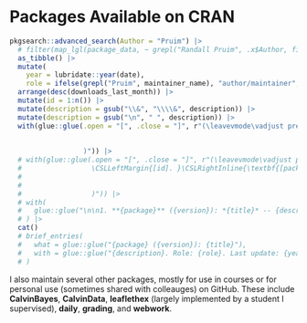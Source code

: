 
# Packages Available on CRAN

```r
pkgsearch::advanced_search(Author = "Pruim") |>
  # filter(map_lgl(package_data, ~ grepl("Randall Pruim", .x$Author, fixed = TRUE))) %>% 
  as_tibble() |> 
  mutate(
    year = lubridate::year(date), 
    role = ifelse(grepl("Pruim", maintainer_name), "author/maintainer", "author")) |>
  arrange(desc(downloads_last_month)) |>
  mutate(id = 1:n()) |>
  mutate(description = gsub("\\&", "\\\\&", description)) |>
  mutate(description = gsub("\n", " ", description)) |>
  with(glue::glue(.open = "[", .close = "]", r"(\leavevmode\vadjust pre{\hypertarget{ref-package:[id]}{}}\textbf{[package]} ([version]): \emph{[title]} -- [description]  Role: [role]. Last update: [year].
                  
                  
                  )")) |>
  # with(glue::glue(.open = "[", .close = "]", r"(\leavevmode\vadjust pre{\hypertarget{ref-package:[id]}{}}
  #                 \CSLLeftMargin{[id]. }\CSLRightInline{\textbf{[package]} ([version]): \emph{[title]} -- [description]  Role: [role]. Last update: [year].}
  #                 
  #                 
  #                 )")) |>
  # with(
  #   glue::glue("\n\n1. **{package}** ({version}): *{title}* -- {description}. Role: {role}. Last update: {year}.\n")
  # ) |>
  cat()
  # brief_entries(
  #   what = glue::glue("{package} ({version}): {title}"), 
  #   with = glue::glue("{description}. Role: {role}. Last update: {year}.")
  # )
```


I also maintain several other packages, mostly for use in courses or for personal use (sometimes shared with colleauges) on GitHub.
These include **CalvinBayes**, **CalvinData**, **leaflethex** (largely implemented by a student I supervised), **daily**, **grading**, and **webwork**.
